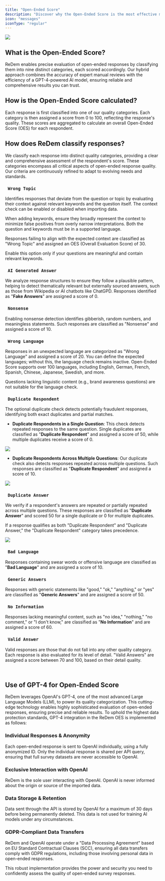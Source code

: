 ```yaml
---
title: "Open-Ended Score"
description: "Discover why the Open-Ended Score is the most effective method for detecting poor data quality."
icon: "messages"
iconType: "regular"
---
```


![](</images/Open-Ended-Responses Evaluation Example.png>)

## What is the Open-Ended Score?

ReDem enables precise evaluation of open-ended responses by classifying them into nine distinct categories, each scored accordingly. Our hybrid approach combines the accuracy of expert manual reviews with the efficiency of a GPT-4-powered AI model, ensuring reliable and comprehensive results you can trust.

## How is the Open-Ended Score calculated?

Each response is first classified into one of our quality categories. Each category is then assigned a score from 0 to 100, reflecting the response's quality. These scores are aggregated to calculate an overall Open-Ended Score (OES) for each respondent.

## How does ReDem classify responses?

We classify each response into distinct quality categories, providing a clear and comprehensive assessment of the respondent's score. These categories encompass all critical aspects of open-ended response quality. Our criteria are continuously refined to adapt to evolving needs and standards.

### `  Wrong Topic  `

Identifies responses that deviate from the question or topic by evaluating their context against relevant keywords and the question itself. The context check can be enabled or disabled when importing data.

When adding keywords, ensure they broadly represent the context to minimize false positives from overly narrow interpretations. Both the question and keywords must be in a supported language.

Responses failing to align with the expected context are classified as "Wrong Topic" and assigned an OES (Overall Evaluation Score) of 30.

Enable this option only if your questions are meaningful and contain relevant keywords.

### `  AI Generated Answer  `

We analyze response structures to ensure they follow a plausible pattern, helping to detect thematically relevant but externally sourced answers, such as those from Wikipedia or AI chatbots like ChatGPD. Responses identified as "**Fake Answers**" are assigned a score of 0.

### `  Nonsense  `

Enabling nonsense detection identifies gibberish, random numbers, and meaningless statements. Such responses are classified as "Nonsense" and assigned a score of 10.

### `  Wrong Language  `

Responses in an unexpected language are categorized as "Wrong Language" and assigned a score of 20. You can define the expected languages; without this, the language check remains inactive. Open-Ended Score supports over 100 languages, including English, German, French, Spanish, Chinese, Japanese, Swedish, and more.

<Note> Questions lacking linguistic content (e.g., brand awareness questions) are not suitable for the language check.</Note>

### `  Duplicate Respondent  `

The optional duplicate check detects potentially fraudulent responses, identifying both exact duplicates and partial matches.

* **Duplicate Respondents in a Single Question**: This check detects repeated responses to the same question. Single duplicates are classified as "**Duplicate Respondent**" and assigned a score of 50, while multiple duplicates receive a score of 0.

![](</images/Duplicate Respondents in Single Question.png>)

* **Duplicate Respondents Across Multiple Questions**: Our duplicate check also detects responses repeated across multiple questions. Such responses are classified as "**Duplicate Respondent**" and assigned a score of 10.

![](</images/Duplicate Respondents in multiple questions.png>)

### `  Duplicate Answer  `

We verify if a respondent's answers are repeated or partially repeated across multiple questions. These responses are classified as "**Duplicate Answer**" and scored 50 for a single duplicate or 0 for multiple duplicates.

<Note> If a response qualifies as both "Duplicate Respondent" and "Duplicate Answer," the "Duplicate Respondent" category takes precedence.</Note>

![](</images/Duplicate Answer.png>)

### `  Bad Language  `

Responses containing swear words or offensive language are classified as "**Bad Language**" and are assigned a score of 10.

### `  Generic Answers  `

Responses with generic statements like "good," "ok," "anything," or "yes" are classified as "**Generic Answers**" and are assigned a score of 50.

### `  No Information  `

Responses lacking meaningful content, such as "no idea," "nothing," "no comment," or "I don't know," are classified as "**No Information**" and are assigned a score of 60.

### `  Valid Answer  `

Valid responses are those that do not fall into any other quality category. Each response is also evaluated for its level of detail. "Valid Answers" are assigned a score between 70 and 100, based on their detail quality.

<br />

## Use of GPT-4 for Open-Ended Score

ReDem leverages OpenAI's GPT-4, one of the most advanced Large Language Models (LLM), to power its quality categorization. This cutting-edge technology enables highly sophisticated evaluation of open-ended responses, ensuring precise and reliable results. To uphold the highest data protection standards, GPT-4 integration in the ReDem OES is implemented as follows:

### Individual Responses & Anonymity

Each open-ended response is sent to OpenAI individually, using a fully anonymized ID. Only the individual response is shared per API query, ensuring that full survey datasets are never accessible to OpenAI.

### Exclusive Interaction with OpenAI

ReDem is the sole user interacting with OpenAI. OpenAI is never informed about the origin or source of the imported data.

### Data Storage & Retention

Data sent through the API is stored by OpenAI for a maximum of 30 days before being permanently deleted. This data is not used for training AI models under any circumstances.

### GDPR-Compliant Data Transfers

ReDem and OpenAI operate under a "Data Processing Agreement" based on EU Standard Contractual Clauses (SCC), ensuring all data transfers comply with GDPR regulations, including those involving personal data in open-ended responses.

This robust implementation provides the power and security you need to confidently assess the quality of open-ended survey responses.